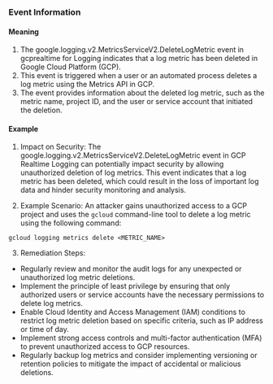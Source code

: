 
### Event Information

#### Meaning

1. The google.logging.v2.MetricsServiceV2.DeleteLogMetric event in gcprealtime for Logging indicates that a log metric has been deleted in Google Cloud Platform (GCP).
2. This event is triggered when a user or an automated process deletes a log metric using the Metrics API in GCP.
3. The event provides information about the deleted log metric, such as the metric name, project ID, and the user or service account that initiated the deletion.

#### Example

1. Impact on Security: The google.logging.v2.MetricsServiceV2.DeleteLogMetric event in GCP Realtime Logging can potentially impact security by allowing unauthorized deletion of log metrics. This event indicates that a log metric has been deleted, which could result in the loss of important log data and hinder security monitoring and analysis.

2. Example Scenario: An attacker gains unauthorized access to a GCP project and uses the `gcloud` command-line tool to delete a log metric using the following command:

```
gcloud logging metrics delete <METRIC_NAME>
```

3. Remediation Steps:
- Regularly review and monitor the audit logs for any unexpected or unauthorized log metric deletions.
- Implement the principle of least privilege by ensuring that only authorized users or service accounts have the necessary permissions to delete log metrics.
- Enable Cloud Identity and Access Management (IAM) conditions to restrict log metric deletion based on specific criteria, such as IP address or time of day.
- Implement strong access controls and multi-factor authentication (MFA) to prevent unauthorized access to GCP resources.
- Regularly backup log metrics and consider implementing versioning or retention policies to mitigate the impact of accidental or malicious deletions.

